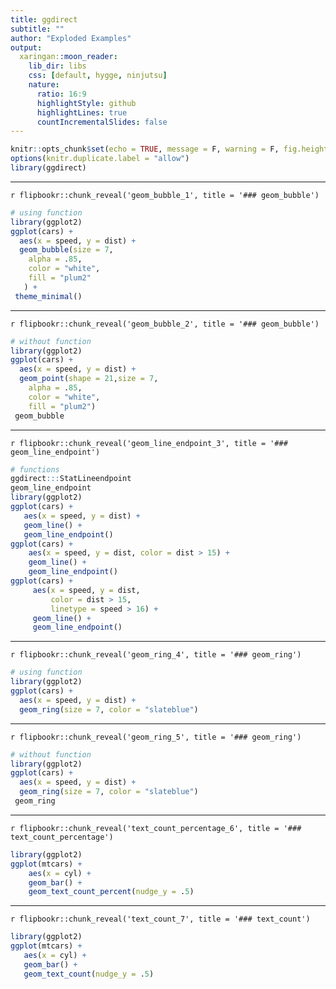 ```yaml
---
title: ggdirect
subtitle: ""
author: "Exploded Examples"
output:
  xaringan::moon_reader:
    lib_dir: libs
    css: [default, hygge, ninjutsu]
    nature:
      ratio: 16:9
      highlightStyle: github
      highlightLines: true
      countIncrementalSlides: false
---
```


```r
knitr::opts_chunk$set(echo = TRUE, message = F, warning = F, fig.height = 6, comment = "")
options(knitr.duplicate.label = "allow")
library(ggdirect)
```


---

`r flipbookr::chunk_reveal('geom_bubble_1', title = '### geom_bubble')`

```r
# using function
library(ggplot2)
ggplot(cars) +
  aes(x = speed, y = dist) +
  geom_bubble(size = 7,
    alpha = .85,
    color = "white",
    fill = "plum2"
   ) +
 theme_minimal()
```



---

`r flipbookr::chunk_reveal('geom_bubble_2', title = '### geom_bubble')`

```r
# without function
library(ggplot2)
ggplot(cars) +
  aes(x = speed, y = dist) +
  geom_point(shape = 21,size = 7,
    alpha = .85,
    color = "white",
    fill = "plum2")
 geom_bubble
```



---

`r flipbookr::chunk_reveal('geom_line_endpoint_3', title = '### geom_line_endpoint')`

```r
# functions
ggdirect:::StatLineendpoint
geom_line_endpoint
library(ggplot2)
ggplot(cars) +
   aes(x = speed, y = dist) +
   geom_line() +
   geom_line_endpoint()
ggplot(cars) +
    aes(x = speed, y = dist, color = dist > 15) +
    geom_line() +
    geom_line_endpoint()
ggplot(cars) +
     aes(x = speed, y = dist,
         color = dist > 15,
         linetype = speed > 16) +
     geom_line() +
     geom_line_endpoint()
```



---

`r flipbookr::chunk_reveal('geom_ring_4', title = '### geom_ring')`

```r
# using function
library(ggplot2)
ggplot(cars) +
  aes(x = speed, y = dist) +
  geom_ring(size = 7, color = "slateblue")
```



---

`r flipbookr::chunk_reveal('geom_ring_5', title = '### geom_ring')`

```r
# without function
library(ggplot2)
ggplot(cars) +
  aes(x = speed, y = dist) +
  geom_ring(size = 7, color = "slateblue")
 geom_ring
```



---

`r flipbookr::chunk_reveal('text_count_percentage_6', title = '### text_count_percentage')`

```r
library(ggplot2)
ggplot(mtcars) +
    aes(x = cyl) +
    geom_bar() +
    geom_text_count_percent(nudge_y = .5)
```



---

`r flipbookr::chunk_reveal('text_count_7', title = '### text_count')`

```r
library(ggplot2)
ggplot(mtcars) +
   aes(x = cyl) +
   geom_bar() +
   geom_text_count(nudge_y = .5)
```



